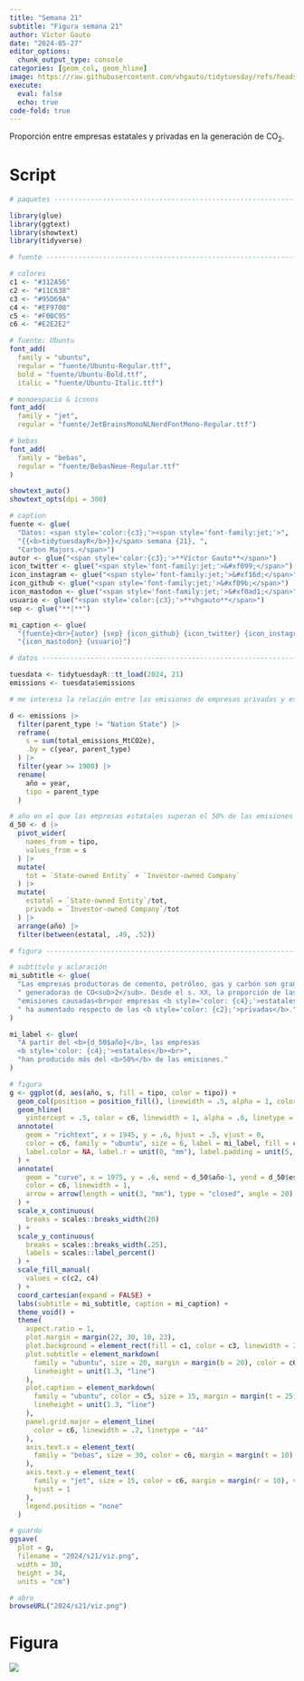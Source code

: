```yaml
---
title: "Semana 21"
subtitle: "Figura semana 21"
author: Víctor Gauto
date: "2024-05-27"
editor_options:
  chunk_output_type: console
categories: [geom_col, geom_hline]
image: https://raw.githubusercontent.com/vhgauto/tidytuesday/refs/heads/main/2024/s21/viz.png
execute:
  eval: false
  echo: true
code-fold: true
---
```


Proporción entre empresas estatales y privadas en la generación de CO<sub>2</sub>.

# Script

```r

# paquetes ----------------------------------------------------------------

library(glue)
library(ggtext)
library(showtext)
library(tidyverse)

# fuente ------------------------------------------------------------------

# colores
c1 <- "#312A56"
c2 <- "#11C638"
c3 <- "#95D69A"
c4 <- "#EF9708"
c5 <- "#F0BC95"
c6 <- "#E2E2E2"

# fuente: Ubuntu
font_add(
  family = "ubuntu", 
  regular = "fuente/Ubuntu-Regular.ttf",
  bold = "fuente/Ubuntu-Bold.ttf",
  italic = "fuente/Ubuntu-Italic.ttf")

# monoespacio & íconos
font_add(
  family = "jet", 
  regular = "fuente/JetBrainsMonoNLNerdFontMono-Regular.ttf")

# bebas
font_add(
  family = "bebas",
  regular = "fuente/BebasNeue-Regular.ttf"
)

showtext_auto()
showtext_opts(dpi = 300)

# caption
fuente <- glue(
  "Datos: <span style='color:{c3};'><span style='font-family:jet;'>",
  "{{<b>tidytuesdayR</b>}}</span> semana {21}, ",
  "Carbon Majors.</span>")
autor <- glue("<span style='color:{c3};'>**Víctor Gauto**</span>")
icon_twitter <- glue("<span style='font-family:jet;'>&#xf099;</span>")
icon_instagram <- glue("<span style='font-family:jet;'>&#xf16d;</span>")
icon_github <- glue("<span style='font-family:jet;'>&#xf09b;</span>")
icon_mastodon <- glue("<span style='font-family:jet;'>&#xf0ad1;</span>")
usuario <- glue("<span style='color:{c3};'>**vhgauto**</span>")
sep <- glue("**|**")

mi_caption <- glue(
  "{fuente}<br>{autor} {sep} {icon_github} {icon_twitter} {icon_instagram} ",
  "{icon_mastodon} {usuario}")

# datos -------------------------------------------------------------------

tuesdata <- tidytuesdayR::tt_load(2024, 21)
emissions <- tuesdata$emissions

# me interesa la relación entre las emisiones de empresas privadas y estatales

d <- emissions |> 
  filter(parent_type != "Nation State") |> 
  reframe(
    s = sum(total_emissions_MtCO2e),
    .by = c(year, parent_type)
  ) |> 
  filter(year >= 1900) |> 
  rename(
    año = year,
    tipo = parent_type
  )

# año en el que las empresas estatales superan el 50% de las emisiones de CO2
d_50 <- d |>
  pivot_wider(
    names_from = tipo,
    values_from = s
  ) |> 
  mutate(
    tot = `State-owned Entity` + `Investor-owned Company`
  ) |> 
  mutate(
    estatal = `State-owned Entity`/tot,
    privado = `Investor-owned Company`/tot
  ) |> 
  arrange(año) |> 
  filter(between(estatal, .49, .52))

# figura ------------------------------------------------------------------

# subtítulo y aclaración
mi_subtitle <- glue(
  "Las empresas productoras de cemento, petróleo, gas y carbón son grandes<br>",
  " generadoras de CO<sub>2</sub>. Desde el s. XX, la proporción de las ",
  "emisiones causadas<br>por empresas <b style='color: {c4};'>estatales</b>",
  " ha aumentado respecto de las <b style='color: {c2};'>privadas</b>."
)

mi_label <- glue(
  "A partir del <b>{d_50$año}</b>, las empresas 
  <b style='color: {c4};'>estatales</b><br>",
  "han producido más del <b>50%</b> de las emisiones."
)

# figura
g <- ggplot(d, aes(año, s, fill = tipo, color = tipo)) +
  geom_col(position = position_fill(), linewidth = .5, alpha = 1, color = c1) +
  geom_hline(
    yintercept = .5, color = c6, linewidth = 1, alpha = .6, linetype = "33") +
  annotate(
    geom = "richtext", x = 1945, y = .6, hjust = .5, vjust = 0, 
    color = c6, family = "ubuntu", size = 6, label = mi_label, fill = c1, 
    label.color = NA, label.r = unit(0, "mm"), label.padding = unit(5, "mm")
  ) +
  annotate(
    geom = "curve", x = 1975, y = .6, xend = d_50$año-1, yend = d_50$estatal,
    color = c6, linewidth = 1,
    arrow = arrow(length = unit(3, "mm"), type = "closed", angle = 20)
  ) +
  scale_x_continuous(
    breaks = scales::breaks_width(20)
  ) +
  scale_y_continuous(
    breaks = scales::breaks_width(.25),
    labels = scales::label_percent()
  ) +
  scale_fill_manual(
    values = c(c2, c4)
  ) +
  coord_cartesian(expand = FALSE) +
  labs(subtitle = mi_subtitle, caption = mi_caption) +
  theme_void() +
  theme(
    aspect.ratio = 1,
    plot.margin = margin(22, 30, 10, 23),
    plot.background = element_rect(fill = c1, color = c3, linewidth = 3),
    plot.subtitle = element_markdown(
      family = "ubuntu", size = 20, margin = margin(b = 20), color = c6,
      lineheight = unit(1.3, "line")
    ),
    plot.caption = element_markdown(
      family = "ubuntu", color = c5, size = 15, margin = margin(t = 25),
      lineheight = unit(1.3, "line")
    ),
    panel.grid.major = element_line(
      color = c6, linewidth = .2, linetype = "44"
    ),
    axis.text.x = element_text(
      family = "bebas", size = 30, color = c6, margin = margin(t = 10)
    ),
    axis.text.y = element_text(
      family = "jet", size = 15, color = c6, margin = margin(r = 10), vjust = 0,
      hjust = 1
    ),
    legend.position = "none"
  )

# guardo
ggsave(
  plot = g,
  filename = "2024/s21/viz.png",
  width = 30,
  height = 34,
  units = "cm")

# abro
browseURL("2024/s21/viz.png")
```

# Figura

![](https://raw.githubusercontent.com/vhgauto/tidytuesday/refs/heads/main/2024/s21/viz.png)


